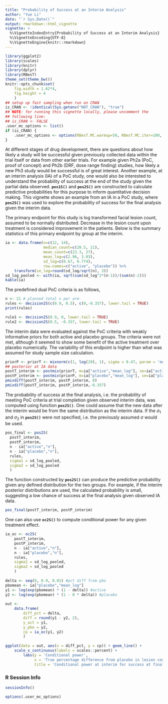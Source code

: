 ```yaml
---
title: "Probability of Success at an Interim Analysis"
author: "Yue Li"
date: "`r Sys.Date()`"
output: rmarkdown::html_vignette
vignette: >
  %\VignetteIndexEntry{Probability of Success at an Interim Analysis}
  %\VignetteEncoding{UTF-8}
  %\VignetteEngine{knitr::rmarkdown}
---
```

  
```r
library(ggplot2)
library(scales)
library(knitr)
library(dplyr)
library(RBesT)
theme_set(theme_bw())
knitr::opts_chunk$set(
    fig.width = 1.62*4,
    fig.height = 4
    )
## setup up fast sampling when run on CRAN
is_CRAN <- !identical(Sys.getenv("NOT_CRAN"), "true")
## NOTE: for running this vignette locally, please uncomment the
## following line:
## is_CRAN <- FALSE
.user_mc_options <- list()
if (is_CRAN) {
    .user_mc_options <- options(RBesT.MC.warmup=50, RBesT.MC.iter=100, RBesT.MC.chains=2, RBesT.MC.thin=1)
}
```

At different stages of drug development, there are questions about how
likely a study will be successful given previously collected data
within the trial itself or data from other earlier trials. For example
given Ph2a (PoC, proof of concept) and Ph2b (DRF, dose range finding)
studies, how likely a new Ph3 study would be successful is of great
interest. Another example, at an interim analysis (IA) of a PoC study,
one would also be interested to understand the probability of success
at the end of the study given the partial data observed. **`pos1S()`**
and **`pos2S()`** are constructed to calculate predictive
probabilities for this purpose to inform quantitative decision
making. This vignette shows an example from an IA in a PoC study,
where **`pos2S()`** was used to explore the probability of success for
the final analysis given the interim data.

The primary endpoint for this study is log transformed facial lesion
count, assumed to be normally distributed. Decrease in the lesion count
upon treatment is considered improvement in the patients. Below is the
summary statistics of this primary endpoint by group at the interim.

```r
ia <- data.frame(n=c(12, 14),
                 median_count=c(20.5, 21),
                 mean_count=c(23.3, 27),
                 mean_log=c(2.96, 3.03),
                 sd_log=c(0.67, 0.774),
                 row.names=c("active", "placebo")) %>%
    transform(se_log=round(sd_log/sqrt(n), 3))
sd_log_pooled <- with(ia, sqrt(sum(sd_log^2*(n-1))/(sum(n)-2)))
kable(ia)
```

The predefined dual PoC criteria is as follows,
```r
n <- 21 # planned total n per arm
rules <- decision2S(c(0.9, 0.5), c(0,-0.357), lower.tail = TRUE)
print(rules)
```

```r
rule1 <- decision2S(0.9, 0, lower.tail = TRUE)
rule2 <- decision2S(0.5, -0.357, lower.tail = TRUE)
```

The interim data were evaluated against the PoC criteria with weakly
informative priors for both active and placebo groups. The criteria
were not met, although it seemed to show some benefit of the active
treatment over placebo numerically. The variability of this endpoint
is higher than what was assumed for study sample size calculation.

```r
priorP <- priorT <- mixnorm(c(1, log(20), 1), sigma = 0.47, param = 'mn')
## posterior at IA data
postT_interim <- postmix(priorT, m=ia["active","mean_log"], se=ia["active","se_log"])
postP_interim <- postmix(priorP, m=ia["placebo","mean_log"], se=ia["placebo","se_log"])
pmixdiff(postT_interim, postP_interim, 0)
pmixdiff(postT_interim, postP_interim,-0.357)
```

The probability of success at the final analysis, i.e. the probability
of meeting PoC criteria at trial completion given observed interim
data, was computed using function **`pos2S()`**. One could assume that
the new data after the interim would be from the same distribution as
the interim data. If the $\sigma_{1}$ and $\sigma_{2}$ in
**`pos2S()`** were not specified, i.e. the previously assumed $\sigma$
would be used.
```r
pos_final <- pos2S(
  postT_interim,
  postP_interim,
  n - ia["active","n"],
  n - ia["placebo","n"],
  rules,
  sigma1 = sd_log_pooled,
  sigma2 = sd_log_pooled
  )
```

The function constructed by **`pos2S()`** can produce the predictive
probability given any defined distribution for the two groups. For
example, if the interim posterior distributions are used, the
calculated probability is small, suggesting a low chance of success at
the final analysis given observed IA data.
```r
pos_final(postT_interim, postP_interim)
```

One can also use **`oc2S()`** to compute conditional power for any
given treatment effect.
```r
ia_oc <- oc2S(
    postT_interim,
    postP_interim,
    n - ia["active","n"],
    n - ia["placebo","n"],
    rules,
    sigma1 = sd_log_pooled,
    sigma2 = sd_log_pooled
    )
  
delta <- seq(0, 0.9, 0.01) #pct diff from pbo
pbomean <- ia["placebo","mean_log"]
y1 <- log(exp(pbomean) * (1 - delta)) #active
y2 <- log(exp(pbomean) * (1 - 0 * delta)) #placebo
  
out <-
    data.frame(
        diff_pct = delta,
        diff = round(y1 - y2, 2),
        y_act = y1,
        y_pbo = y2,
        cp = ia_oc(y1, y2)
        )
  
ggplot(data = out, aes(x = diff_pct, y = cp)) + geom_line() +
    scale_x_continuous(labels = scales::percent) +
        labs(y = 'Conditional power',
             x = 'True percentage difference from placebo in lesion count',
             title = 'Conditional power at interim for success at final analysis')
```


### R Session Info

```r
sessionInfo()
```


```r
options(.user_mc_options)
```
